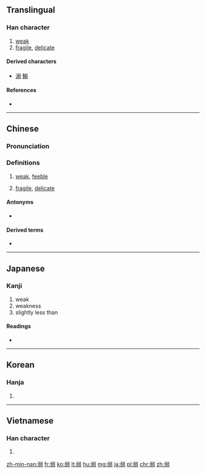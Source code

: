 ==Translingual==

===Han character===
{{Han char|rn=57|rad=弓|as=07|sn=10|four=1712<sub>7</sub>|canj=弓一弓戈一 (NMNIM)|ids=⿰⿹[[弓]][[冫]]⿹弓冫}}

# [[weak]]
# [[fragile]], [[delicate]]

====Derived characters====
* [[溺]] [[鰯]]

====References====
* {{Han ref|kx=0358.240|dkj=09791|dj=0675.170|hdz=20996.160|uh=5F31|ud=24369|bh=AE7A|bd=44666}}

----

==Chinese==
{{zh-forms}}

===Pronunciation===
{{zh-pron
|m=ruò
|c=joek6
|h=pfs=ngio̍k
|md=
|mn=jia̍k/jio̍h/jio̍k/lio̍h/lio̍k
|w=5zaq
|ma=Zh-ruò.ogg
|mc=y
|oc=y
|cat=a
}}

===Definitions===
{{zh-hanzi}}

# [[weak]], [[feeble]]
#: {{zhex|軟弱|weak, feeble}}
# [[fragile]], [[delicate]]

====Antonyms====
* {{zh-l|強}}

====Derived terms====
* {{zh-l|弱肉強食}}

{{zh-cat|Elementary}}

----

==Japanese==

===Kanji===
{{ja-kanji|grade=2|rs=弓07}}

# weak
# weakness
# slightly less than

====Readings====
* {{ja-readings
|goon=[[にゃく]] (nyaku) {{qualifier|non-[[w:Jōyō kanji|Jōyō]] reading}}
|kanon=[[じゃく]] (jaku)
|kun=[[よわい]] ([[弱い]], yowai), [[よわる]] ([[弱る]], yowaru), [[よわまる]] ([[弱まる]], yowamaru)}}

----

==Korean==

===Hanja===
{{ko-hanja|hangeul=약|eumhun=|mr=yak|y=yak}}

# {{defn|lang=ko|sort=弓07}}

----

==Vietnamese==

===Han character===
{{vi-hantu|[[nhược]], [[ních]]|rs=弓07}}

# {{defn|lang=vi|sort=弓07}}

[[zh-min-nan:弱]]
[[fr:弱]]
[[ko:弱]]
[[lt:弱]]
[[hu:弱]]
[[mg:弱]]
[[ja:弱]]
[[pl:弱]]
[[chr:弱]]
[[zh:弱]]
